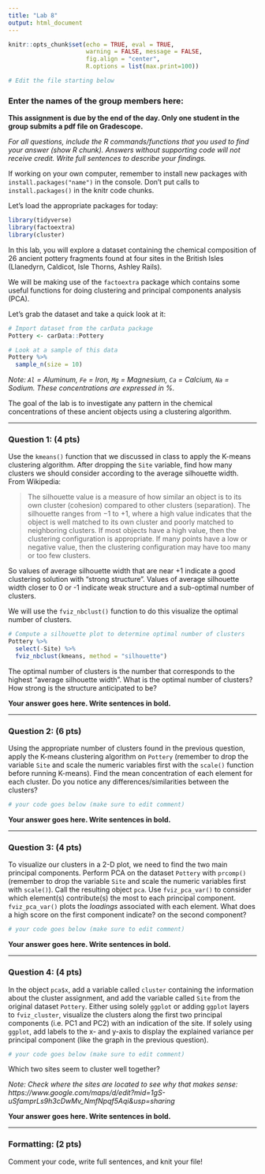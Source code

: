 ```yaml
---
title: "Lab 8"
output: html_document
---
```


```r
knitr::opts_chunk$set(echo = TRUE, eval = TRUE,  
                      warning = FALSE, message = FALSE, 
                      fig.align = "center",
                      R.options = list(max.print=100))

# Edit the file starting below
```

### Enter the names of the group members here:

**This assignment is due by the end of the day. Only one student in the group submits a pdf file on Gradescope.**

*For all questions, include the R commands/functions that you used to find your answer (show R chunk). Answers without supporting code will not receive credit. Write full sentences to describe your findings.*

If working on your own computer, remember to install new packages with `install.packages("name")` in the console. Don't put calls to `install.packages()` in the knitr code chunks.

Let's load the appropriate packages for today:

```r
library(tidyverse)
library(factoextra)
library(cluster)
```

In this lab, you will explore a dataset containing the chemical composition of 26 ancient pottery fragments found at four sites in the British Isles (Llanedyrn, Caldicot, Isle Thorns, Ashley Rails). 

We will be making use of the `factoextra` package which contains some useful functions for doing clustering and principal components analysis (PCA).

Let's grab the dataset and take a quick look at it:

```r
# Import dataset from the carData package
Pottery <- carData::Pottery

# Look at a sample of this data
Pottery %>%
  sample_n(size = 10)
```

*Note: `Al` = Aluminum, `Fe` = Iron, `Mg` = Magnesium, `Ca` = Calcium, `Na` = Sodium. These concentrations are expressed in %.*

The goal of the lab is to investigate any pattern in the chemical concentrations of these ancient objects using a clustering algorithm.

------------------------------------------------------------------------

### Question 1: (4 pts)

Use the `kmeans()` function that we discussed in class to apply the K-means clustering algorithm. After dropping the `Site` variable, find how many clusters we should consider according to the average silhouette width. From Wikipedia:

> The silhouette value is a measure of how similar an object is to its own cluster (cohesion) compared to other clusters (separation). The silhouette ranges from −1 to +1, where a high value indicates that the object is well matched to its own cluster and poorly matched to neighboring clusters. If most objects have a high value, then the clustering configuration is appropriate. If many points have a low or negative value, then the clustering configuration may have too many or too few clusters.

So values of average silhouette width that are near +1 indicate a good clustering solution with "strong structure". Values of average silhouette width closer to 0 or -1 indicate weak structure and a sub-optimal number of clusters.

We will use the `fviz_nbclust()` function to do this visualize the optimal number of clusters.


```r
# Compute a silhouette plot to determine optimal number of clusters
Pottery %>%
  select(-Site) %>%
  fviz_nbclust(kmeans, method = "silhouette")
```

The optimal number of clusters is the number that corresponds to the highest "average silhouette width". What is the optimal number of clusters? How strong is the structure anticipated to be?


**Your answer goes here. Write sentences in bold.**

------------------------------------------------------------------------

### Question 2: (6 pts)

Using the appropriate number of clusters found in the previous question, apply the K-means clustering algorithm on `Pottery` (remember to drop the variable `Site` and scale the numeric variables first with the `scale()` function before running K-means). Find the mean concentration of each element for each cluster. Do you notice any differences/similarities between the clusters?

```r
# your code goes below (make sure to edit comment)

```

**Your answer goes here. Write sentences in bold.**

------------------------------------------------------------------------

### Question 3: (4 pts)

To visualize our clusters in a 2-D plot, we need to find the two main principal components. Perform PCA on the dataset `Pottery` with `prcomp()` (remember to drop the variable `Site` and scale the numeric variables first with `scale()`). Call the resulting object `pca`. Use `fviz_pca_var()` to consider which element(s) contribute(s) the most to each principal component. `fviz_pca_var()` plots the *loadings* associated with each element. What does a high score on the first component indicate? on the second component?

```r
# your code goes below (make sure to edit comment)

```

**Your answer goes here. Write sentences in bold.**

------------------------------------------------------------------------

### Question 4: (4 pts)

In the object `pca$x`, add a variable called `cluster` containing the information about the cluster assignment, and add the variable called `Site` from the original dataset `Pottery`. Either using solely `ggplot` or adding `ggplot` layers to `fviz_cluster`, visualize the clusters along the first two principal components (i.e. PC1 and PC2) with an indication of the site. If solely using `ggplot`, add labels to the x- and y-axis to display the explained variance per principal component (like the graph in the previous question).

```r
# your code goes below (make sure to edit comment)

```

Which two sites seem to cluster well together? 

*Note: Check where the sites are located to see why that makes sense: https://www.google.com/maps/d/edit?mid=1gS-uSfamprLs9h3cDwMv_NmfNpqf5Aqi&usp=sharing*

**Your answer goes here. Write sentences in bold.**

------------------------------------------------------------------------

### Formatting: (2 pts)

Comment your code, write full sentences, and knit your file!
